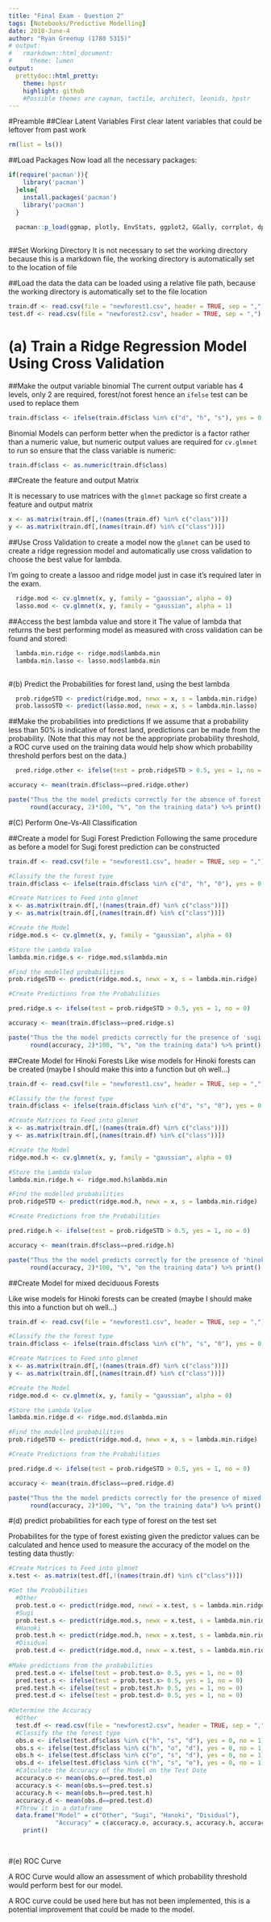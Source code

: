 ---
title: "Final Exam - Question 2"
tags: [Notebooks/Predictive Modelling]
date: 2018-June-4
author: "Ryan Greenup (1780 5315)"
# output:
#   rmarkdown::html_document:
#     theme: lumen
output:
  prettydoc::html_pretty:
    theme: hpstr
    highlight: github
    #Possible themes are cayman, tactile, architect, leonids, hpstr
---



#Preamble
##Clear Latent Variables
First clear latent variables that could be leftover from past work
```{r}
rm(list = ls())
```
##Load Packages
Now load all the necessary packages:
```{r}

if(require('pacman')){
    library('pacman')
  }else{
    install.packages('pacman')
    library('pacman')
  }
  
  pacman::p_load(ggmap, plotly, EnvStats, ggplot2, GGally, corrplot, dplyr, tidyr, stringr, reshape2, cowplot, ggpubr, reshape2, ggplot2, rmarkdown, dplyr, plotly, rstudioapi, wesanderson, RColorBrewer, colorspace, prettydoc, glmnet)
  
```

##Set Working Directory
It is not necessary to set the working directory because this is a markdown file, the working directory is automatically set to the location of file

##Load the data
the data can be loaded using a relative file path, because the working directory is automatically set to
the file location
```{r}
train.df <- read.csv(file = "newforest1.csv", header = TRUE, sep = ",")
test.df <- read.csv(file = "newforest2.csv", header = TRUE, sep = ",")

```


# (a) Train a Ridge Regression Model Using Cross Validation

##Make the output variable binomial
The current output variable has 4 levels, only 2 are required, forest/not forest
hence an `ifelse` test can be used to replace them

```{r}

train.df$class <- ifelse(train.df$class %in% c("d", "h", "s"), yes = 0, no = 1)

```

Binomial Models can perform better when the predictor is a factor rather than a
numeric value, but numeric output values are required for `cv.glmnet` to run
so ensure that the class variable is numeric:

```{r}
train.df$class <- as.numeric(train.df$class)
```

   
##Create the feature and output Matrix

It is necessary to use matrices with the `glmnet` package
so first create a feature and output matrix
```{r}

x <- as.matrix(train.df[,!(names(train.df) %in% c("class"))])
y <- as.matrix(train.df[,(names(train.df) %in% c("class"))]) 

```


##Use Cross Validation to create a model
now the `glmnet` can be used to create a ridge regression model
and automatically use cross validation to choose the best 
value for lambda.

I'm going to create a lassoo and ridge model just in case
it's required later in the exam.

```{r}

  ridge.mod <- cv.glmnet(x, y, family = "gaussian", alpha = 0)
  lasso.mod <- cv.glmnet(x, y, family = "gaussian", alpha = 1)

```


##Access the best lambda value and store it
The value of lambda that returns the best performing model as 
measured with cross validation can be found and stored:

```{r}

  lambda.min.ridge <- ridge.mod$lambda.min
  lambda.min.lasso <- lasso.mod$lambda.min
  
```
  
#(b) Predict the Probabilities for forest land, using the best lambda

```{r}

  prob.ridgeSTD <- predict(ridge.mod, newx = x, s = lambda.min.ridge)
  prob.lassoSTD <- predict(lasso.mod, newx = x, s = lambda.min.lasso)
```
  
  ##Make the probabilities into predictions
  If we assume that a probability less than 50\% is indicative of forest land,
  predictions can be made from the probability.
    (Note that this may not be the appropriate probability threshold, a 
    ROC curve used on the training data would help show which probability threshold
    perfors best on the data.)
    
```{r}
  pred.ridge.other <- ifelse(test = prob.ridgeSTD > 0.5, yes = 1, no = 0)

accuracy <- mean(train.df$class==pred.ridge.other)

paste("Thus the the model predicts correctly for the absence of forest land at a rate of", 
      round(accuracy, 2)*100, "%", "on the training data") %>% print()

```
    
    

    

#(C) Perform One-Vs-All Classification

##Create a model for Sugi Forest Prediction
Following the same procedure as before a model for Sugi forest prediction
can be constructed

```{r}

train.df <- read.csv(file = "newforest1.csv", header = TRUE, sep = ",")

#Classify the the forest type
train.df$class <- ifelse(train.df$class %in% c("d", "h", "0"), yes = 0, no = 1)

#Create Matrices to Feed into glmnet
x <- as.matrix(train.df[,!(names(train.df) %in% c("class"))])
y <- as.matrix(train.df[,(names(train.df) %in% c("class"))]) 

#Create the Model
ridge.mod.s <- cv.glmnet(x, y, family = "gaussian", alpha = 0)

#Store the Lambda Value
lambda.min.ridge.s <- ridge.mod.s$lambda.min

#Find the modelled probabilities
prob.ridgeSTD <- predict(ridge.mod.s, newx = x, s = lambda.min.ridge)

#Create Predictions from the Probabilities

pred.ridge.s <- ifelse(test = prob.ridgeSTD > 0.5, yes = 1, no = 0)

accuracy <- mean(train.df$class==pred.ridge.s)

paste("Thus the the model predicts correctly for the presence of 'sugi' forest land at a rate of", 
      round(accuracy, 2)*100, "%", "on the training data") %>% print()

```

##Create Model for Hinoki Forests
Like wise models for Hinoki forests can be created (maybe I should make this
into a function but oh well...)

```{r}

train.df <- read.csv(file = "newforest1.csv", header = TRUE, sep = ",")

#Classify the the forest type
train.df$class <- ifelse(train.df$class %in% c("d", "s", "0"), yes = 0, no = 1)

#Create Matrices to Feed into glmnet
x <- as.matrix(train.df[,!(names(train.df) %in% c("class"))])
y <- as.matrix(train.df[,(names(train.df) %in% c("class"))]) 

#Create the Model
ridge.mod.h <- cv.glmnet(x, y, family = "gaussian", alpha = 0)

#Store the Lambda Value
lambda.min.ridge.h <- ridge.mod.h$lambda.min

#Find the modelled probabilities
prob.ridgeSTD <- predict(ridge.mod.h, newx = x, s = lambda.min.ridge)

#Create Predictions from the Probabilities

pred.ridge.h <- ifelse(test = prob.ridgeSTD > 0.5, yes = 1, no = 0)

accuracy <- mean(train.df$class==pred.ridge.h)

paste("Thus the the model predicts correctly for the presence of 'hinoki' forest land at a rate of", 
      round(accuracy, 2)*100, "%", "on the training data") %>% print()

```

##Create Model for mixed deciduous Forests

Like wise models for Hinoki forests can be created (maybe I should make this
into a function but oh well...)

```{r}

train.df <- read.csv(file = "newforest1.csv", header = TRUE, sep = ",")

#Classify the the forest type
train.df$class <- ifelse(train.df$class %in% c("h", "s", "0"), yes = 0, no = 1)

#Create Matrices to Feed into glmnet
x <- as.matrix(train.df[,!(names(train.df) %in% c("class"))])
y <- as.matrix(train.df[,(names(train.df) %in% c("class"))]) 

#Create the Model
ridge.mod.d <- cv.glmnet(x, y, family = "gaussian", alpha = 0)

#Store the Lambda Value
lambda.min.ridge.d <- ridge.mod.d$lambda.min

#Find the modelled probabilities
prob.ridgeSTD <- predict(ridge.mod.d, newx = x, s = lambda.min.ridge)

#Create Predictions from the Probabilities

pred.ridge.d <- ifelse(test = prob.ridgeSTD > 0.5, yes = 1, no = 0)

accuracy <- mean(train.df$class==pred.ridge.d)

paste("Thus the the model predicts correctly for the presence of mixed deciduous forest land at a rate of", 
      round(accuracy, 2)*100, "%", "on the training data") %>% print()

```

#(d) predict probabilities for each type of forest on the test set

Probabilites for the type of forest existing given the predictor values can
be calculated and hence used to measure the accuracy of the model on
the testing data thustly:

```{r}
#Create Matrices to Feed into glmnet
x.test <- as.matrix(test.df[,!(names(train.df) %in% c("class"))])

#Get the Probabilities
  #Other
  prob.test.o <- predict(ridge.mod, newx = x.test, s = lambda.min.ridge)
  #Sugi
  prob.test.s <- predict(ridge.mod.s, newx = x.test, s = lambda.min.ridge.s)
  #Hanoki
  prob.test.h <- predict(ridge.mod.h, newx = x.test, s = lambda.min.ridge.h)
  #Disidual
  prob.test.d <- predict(ridge.mod.d, newx = x.test, s = lambda.min.ridge.d)
  
#Make predictions from the probabilities
  pred.test.o <- ifelse(test = prob.test.o> 0.5, yes = 1, no = 0)
  pred.test.s <- ifelse(test = prob.test.s> 0.5, yes = 1, no = 0)
  pred.test.h <- ifelse(test = prob.test.h> 0.5, yes = 1, no = 0)
  pred.test.d <- ifelse(test = prob.test.d> 0.5, yes = 1, no = 0)
  
#Determine the Accuracy
  #Other
  test.df <- read.csv(file = "newforest2.csv", header = TRUE, sep = ",")
  #Classify the the forest type
  obs.o <- ifelse(test.df$class %in% c("h", "s", "d"), yes = 0, no = 1)
  obs.s <- ifelse(test.df$class %in% c("h", "o", "d"), yes = 0, no = 1)
  obs.h <- ifelse(test.df$class %in% c("o", "s", "d"), yes = 0, no = 1)
  obs.d <- ifelse(test.df$class %in% c("h", "s", "o"), yes = 0, no = 1)
  #Calculate the Accuracy of the Model on the Test Date  
  accuracy.o <- mean(obs.o==pred.test.o)
  accuracy.s <- mean(obs.s==pred.test.s)
  accuracy.h <- mean(obs.h==pred.test.h)
  accuracy.d <- mean(obs.d==pred.test.d)
  #Throw it in a dataframe
  data.frame("Model" = c("Other", "Sugi", "Hanoki", "Disidual"),
             "Accuracy" = c(accuracy.o, accuracy.s, accuracy.h, accuracy.d)) %>%
    print()
  
  
```

#(e) ROC Curve

A ROC Curve would allow an assessment of which probability threshold
would perform best for our model.

A ROC curve could be used here but has not been implemented, this 
is a potential improvement that could be made to the model.
